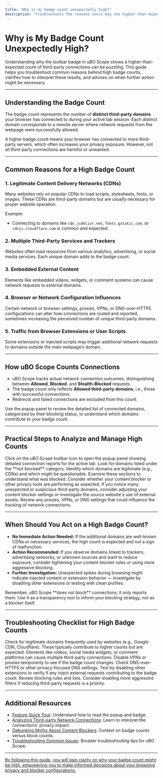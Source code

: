 ```yaml
---
title: "Why is my badge count unexpectedly high?"
description: "Troubleshoots the reasons users may see higher-than-expected counts, such as legitimate CDNs, misconfigured scenarios, or browser/network settings. Offers guidance on interpreting these results and when (or if) action is actually needed."
---
```


# Why is My Badge Count Unexpectedly High?

Understanding why the toolbar badge in uBO Scope shows a higher-than-expected count of third-party connections can be puzzling. This guide helps you troubleshoot common reasons behind high badge counts, clarifies how to interpret these results, and advises on when further action might be necessary.

---

## Understanding the Badge Count

The badge count represents the number of **distinct third-party domains** your browser has connected to during your active tab session. Each distinct domain corresponds to a remote server where network requests from the webpage were successfully allowed.

<Tip>
A higher badge count means your browser has connected to more third-party servers, which often increases your privacy exposure. However, not all third-party connections are harmful or unwanted.
</Tip>

---

## Common Reasons for a High Badge Count

### 1. Legitimate Content Delivery Networks (CDNs)
Many websites rely on popular CDNs to load scripts, stylesheets, fonts, or images. These CDNs are third-party domains but are usually necessary for proper website operation.

Example:
- Connecting to domains like `cdn.jsdelivr.net`, `fonts.gstatic.com`, or `cdnjs.cloudflare.com` is common and expected.

### 2. Multiple Third-Party Services and Trackers
Websites often load resources from various analytics, advertising, or social media services. Each unique domain adds to the badge count.

### 3. Embedded External Content
Elements like embedded videos, widgets, or comment systems can cause network requests to external domains.

### 4. Browser or Network Configuration Influences
Certain network or browser settings, proxies, VPNs, or DNS-over-HTTPS configurations can alter how connections are routed and reported, sometimes increasing the perceived number of unique third-party domains.

### 5. Traffic from Browser Extensions or User Scripts
Some extensions or injected scripts may trigger additional network requests to domains outside the main webpage’s domain.

---

## How uBO Scope Counts Connections

- uBO Scope tracks actual network connection outcomes, distinguishing between **Allowed**, **Blocked**, and **Stealth-Blocked** requests.
- The badge count only reflects **Allowed third-party domains**, i.e., those with successful connections.
- Redirects and failed connections are excluded from this count.

<Tip>
Use the popup panel to review the detailed list of connected domains, categorized by their blocking status, to understand which domains contribute to your badge count.
</Tip>

---

## Practical Steps to Analyze and Manage High Counts

<Steps>
<Step title="Open the uBO Scope Popup">
Click on the uBO Scope toolbar icon to open the popup panel showing detailed connection reports for the active tab.
</Step>
<Step title="Review the Allowed Domains Section">
Look for domains listed under the **not blocked** category. Identify which domains are legitimate (e.g., CDNs) and which might be questionable.
</Step>
<Step title="Check Stealth-Blocked and Blocked Lists">
Examine these sections to understand what was blocked. Consider whether your content blocker or other privacy tools are performing as expected.
</Step>
<Step title="Assess Necessity of High-Count Domains">
If you notice many unexpected or suspicious third-party domains, consider adjusting your content blocker settings or investigate the source website's use of external assets.
</Step>
<Step title="Verify Network and Browser Settings">
Review any proxies, VPNs, or DNS settings that could influence the tracking of network connections.
</Step>
</Steps>

---

## When Should You Act on a High Badge Count?

- **No Immediate Action Needed:** If the additional domains are well-known CDNs or necessary services, the high count is expected and not a sign of malfunction.
- **Action Recommended:** If you observe domains linked to trackers, advertising networks, or unknown sources and want to reduce exposure, consider tightening your content blocker rules or using more aggressive blocking.
- **Further Investigation:** Unexpected spikes during browsing might indicate injected content or extension behavior — investigate by disabling other extensions or testing with clean profiles.

<Warning>
Remember, uBO Scope **does not block** connections; it only reports them. Use it as a transparency tool to inform your blocking strategy, not as a blocker itself.
</Warning>

---

## Troubleshooting Checklist for High Badge Counts

<AccordionGroup title="Troubleshooting Checklist">
<Accordion title="Are CDNs inflating the count?">
Check for legitimate domains frequently used by websites (e.g., Google CDN, Cloudflare). These typically contribute to higher counts but are expected.
</Accordion>
<Accordion title="Is the site loading embedded third-party content?">
Elements like videos, social media widgets, or comment platforms can cause multiple third-party connections.
</Accordion>
<Accordion title="Could network settings or VPNs affect reporting?">
Disable VPNs or proxies temporarily to see if the badge count changes. Check DNS-over-HTTPS or other privacy-focused DNS settings.
</Accordion>
<Accordion title="Are browser extensions causing extra connections?">
Test by disabling other extensions to verify if any inject external requests contributing to the badge count.
</Accordion>
<Accordion title="Is the content blocker properly configured?">
Review blocking rules and lists. Consider enabling more aggressive filters if reducing third-party requests is a priority.
</Accordion>
</AccordionGroup>

---

## Additional Resources

- [Feature Quick Tour](/overview/quick-tour-integration/feature-overview): Understand how to read the popup and badge.
- [Analyzing Third-party Network Connections](/guides/realworld-usage/analyze-network-privacy): Learn to interpret the connections' privacy impact.
- [Debunking Myths About Content Blockers](/guides/realworld-usage/debunking-adblocker-myths): Context on badge counts versus block counts.
- [Troubleshooting Common Issues](/guides/realworld-usage/troubleshoot-common-issues): Broader troubleshooting tips for uBO Scope.

---

<u>By following this guide, you will gain clarity on why your badge count might be high, empowering you to make informed decisions about your browsing privacy and blocker configurations.</u>
